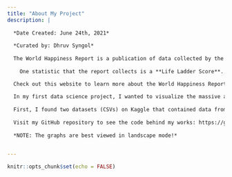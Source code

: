 ```yaml
---
title: "About My Project"
description: |
  
  *Date Created: June 24th, 2021*
  
  *Curated by: Dhruv Syngol*
  
  The World Happiness Report is a publication of data collected by the Gallup World Poll. Data collected consists of a variety of six different statistics, from GDP per capita to freedom to corruption.
  
    One statistic that the report collects is a **Life Ladder Score**. The life ladder score is based on the Cantril Ladder Score (on a scale of 10). A higher life ladder score indicates a better life while a lower score indicates a worse life.

  Check out this website to learn more about the World Happiness Report: https://worldhappiness.report/
  
  In my first data science project, I wanted to visualize the massive amounts of data collected from the World Happiness Reports over the years in order to present the data in a user-friendly and understandable format. I used the programming language *R* to achieve my goals. 
  
  First, I found two datasets (CSVs) on Kaggle that contained data from the World Happiness Report 2021 as well as data from the World Happiness Report over past years. From that point, I began analyzing, cleaning, and forming creative and eye-catching graphics to illustrate facinating trends in the data. 
  
  Visit my GitHub repository to see the code behind my works: https://github.com/dsy5/World-Happiness-Data-Analysis-and-Visualizations.git
  
  *NOTE: The graphs are best viewed in landscape mode!*
  

---
```


```r
knitr::opts_chunk$set(echo = FALSE)
```

